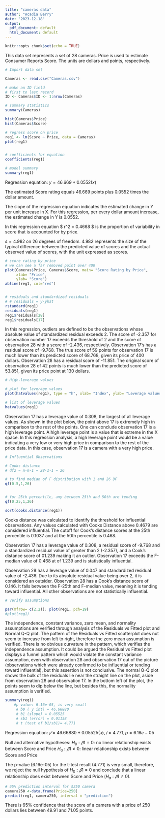 ---
title: "cameras data"
author: "Acadia Berry"
date: "2023-12-18"
output:
  pdf_document: default
  html_document: default
---

```{r setup, include=FALSE}
knitr::opts_chunk$set(echo = TRUE)
```


This data set represents a set of 28 cameras. Price is used to estimate Consumer Reports Score. The units are dollars and points, respectively.

```{r}
# Import data set

Cameras <- read.csv("Cameras.csv")

```


```{r}
# make an ID field
# first to last record
ID <- Cameras$ID <- 1:nrow(Cameras)

# summary statistics
summary(Cameras)
```
```{r}
hist(Cameras$Price)
hist(Cameras$Score)

```




```{r}
# regress score on price
reg1 <- lm(Score ~ Price, data = Cameras) 
plot(reg1)


# coefficients for equation
coefficients(reg1)

# model summary
summary(reg1)

```

Regression equation: $y = 46.669 + 0.0552(x)$

The estimated Score rating equals 46.669 points plus 0.0552 times the dollar amount.

The slope of the regression equation indicates the estimated change in Y per unit increase in X.
For this regression, per every dollar amount increase, the estimated change in Y is 0.0552.

In this regression equation $ r^2 = 0.4668 $ is the proportion of variability in score that is accounted for by price. 

$s = 4.982$ on 26 degrees of freedom.
4.982 represents the size of the typical difference between the predicted value of scores and the actual observed value of scores, with the unit expressed as scores.


```{r}
# score rating by price
# we can see a far removed point over 400 
plot(Cameras$Price, Cameras$Score, main= "Score Rating by Price",
     xlab= "Price",
     ylab= "Score")
abline(reg1, col="red")


# residuals and standardized residuals
# # residuals = y-yhat
rstandard(reg1) 
residuals(reg1)
reg1$residuals[28]
reg1$residuals[17]
```

In this regression, outliers are defined to be the observations whose absolute value of standardized
residual exceeds 2. The score of -2.357 for observation number 17 exceeds the threshold of 2 and the
score of observation 28 with a score of -2.436, respectively. Observation 17’s has a residual score of
-9.768. The true score of 59 points for observation 17 is much lower than its predicted score of
68.768, given its price of 400 dollars. Observation 28 has a residual score of -11.851. The original
score of observation 28 of 42 points is much lower than the predicted score of 53.851, given its price
point at 130 dollars. 

```{r}
# High-leverage values

# plot for leverage values
plot(hatvalues(reg1), type = "h", xlab= "Index", ylab= "Leverage values")

# list of leverage values
hatvalues(reg1)
```

Observation 17 has a leverage value of 0.308, the largest of all leverage values. As shown in the plot
below, the point above 17 is extremely high in comparison to the rest of the points. One can conclude
observation 17 is a high leverage point. A high leverage point is a value that is extreme in the X
space. In this regression analysis, a high leverage point would be a value indicating a very low or very
high price in comparison to the rest of the price data. In this case, observation 17 is a camera with a
very high price. 




```{r}
# Influential Observations

# Cooks distance
# df2 = n-m-1 = 28-1-1 = 26

# to find median of F distribution with 1 and 26 DF
qf(0.5,1,26)


# for 25th percentile, any between 25th and 50th are tending
qf(0.25,1,26)

sort(cooks.distance(reg1)) 
```

Cooks distance was calculated to identify the threshold for influential observations. Any values calculated with Cooks Distance above 0.4679 are considered influential. The cutoff for Cook’s distance scores at the 25th percentile is 0.1037 and at the 50th percentile is 0.468.

Observation 17 has a leverage value of 0.308, a residual score of -9.768 and a standardized residual
value of greater than 2 (-2.357), and a Cook’s distance score of 01.239 making it an outlier. Observation 17 exceeds the F-median value of 0.468 at of 1.239 and is statistically influential.

Observation 28 has a leverage value of 0.047 and standardized residual value of -2.436. Due to its
absolute residual value being over 2, it is considered an outsider. Observation 28 has a Cook’s distance
score of 0.146. It falls between the F-25th and F-median value, meaning it is tending toward influential.
All other observations are not statistically influential. 


```{r}
# verify assumptions

par(mfrow= c(2,2)); plot(reg1, pch=19)
#plot(reg1)
```

The independence, constant variance, zero mean, and normality assumptions are verified through analysis
of the Residuals vs Fitted plot and Normal Q-Q plot. The pattern of the Residuals vs Fitted scatterplot
does not seem to increase from left to right, therefore the zero mean assumption is verified. There is no
obvious curvature in the pattern, which verifies the independence assumption. It could be argued the
Residual vs Fitted plot displays a funnel pattern which would violate the constant variance assumption,
even with observation 28 and observation 17 out of the picture (observations which were already
confirmed to be influential or tending toward influential), but this assertion is not conclusive. The normal
Q-Q plot shows the bulk of the residuals lie near the straight line on the plot, aside from observation 28
and observation 17. In the bottom left of the plot, the points seem to dip below the line, but besides this,
the normality assumption is verified. 

```{r}

summary(reg1)
    #p value: 6.16e-05, is very small 
     # b0 ( y int) = 46.66880
     # b1 (slope) = 0.05525
     # sb1 (error) = 0.01158
     # t (test of b1/sb1)= 4.771
```

Regression equation: 
$𝑦̂ = 46.66880 + 0.05525(𝑥), 𝑡 = 4.771, p = 6.16e-05$

Null and alternative hypotheses:
$H_0: 𝛽1 = 0$: no linear relationship exists between Score and Price
$H_a: 𝛽1 ≠ 0$: linear relationship exists between Score and Price

The p-value (6.16e-05) for the t-test result (4.771) is very small, therefore, we reject the null
hypothesis of $H_0: 𝛽1 = 0$ and conclude that a linear relationship does exist between Score and
Price ($H_a: 𝛽1 ≠ 0$). 


```{r}
# 95% prediction interval for $250 camera
camera250 <-data.frame(Price=250)
predict(reg1, camera250, interval = "prediction")
```

There is 95% confidence that the score of a camera with a price of 250 dollars lies between 49.91
and 71.05 points. 

